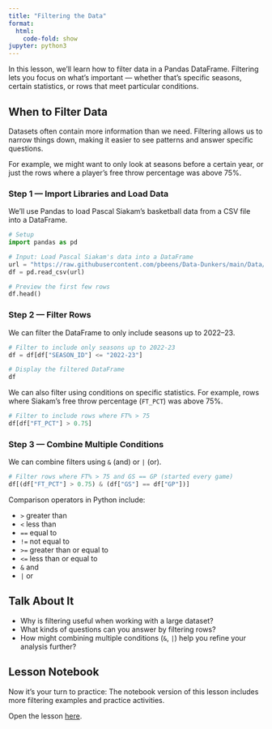 ```yaml
---
title: "Filtering the Data"
format:
  html:
    code-fold: show
jupyter: python3
---
```


In this lesson, we’ll learn how to filter data in a Pandas DataFrame. Filtering lets you focus on what’s important — whether that’s specific seasons, certain statistics, or rows that meet particular conditions.

## When to Filter Data

Datasets often contain more information than we need. Filtering allows us to narrow things down, making it easier to see patterns and answer specific questions.  

For example, we might want to only look at seasons before a certain year, or just the rows where a player’s free throw percentage was above 75%.

### Step 1 — Import Libraries and Load Data

We’ll use Pandas to load Pascal Siakam’s basketball data from a CSV file into a DataFrame.

```python
# Setup
import pandas as pd

# Input: Load Pascal Siakam's data into a DataFrame
url = "https://raw.githubusercontent.com/pbeens/Data-Dunkers/main/Data/Pascal_Siakam.csv"
df = pd.read_csv(url)

# Preview the first few rows
df.head()
```

### Step 2 — Filter Rows

We can filter the DataFrame to only include seasons up to 2022–23.

```python
# Filter to include only seasons up to 2022-23
df = df[df["SEASON_ID"] <= "2022-23"]

# Display the filtered DataFrame
df
```

We can also filter using conditions on specific statistics. For example, rows where Siakam’s free throw percentage (`FT_PCT`) was above 75%.

```python
# Filter to include rows where FT% > 75
df[df["FT_PCT"] > 0.75]
```

### Step 3 — Combine Multiple Conditions

We can combine filters using `&` (and) or `|` (or).

```python
# Filter rows where FT% > 75 and GS == GP (started every game)
df[(df["FT_PCT"] > 0.75) & (df["GS"] == df["GP"])]
```

Comparison operators in Python include:

* `>` greater than
* `<` less than
* `==` equal to
* `!=` not equal to
* `>=` greater than or equal to
* `<=` less than or equal to
* `&` and
* `|` or

## Talk About It

* Why is filtering useful when working with a large dataset?
* What kinds of questions can you answer by filtering rows?
* How might combining multiple conditions (`&`, `|`) help you refine your analysis further?

## Lesson Notebook

Now it’s your turn to practice: The notebook version of this lesson includes more filtering examples and practice activities.

Open the lesson [here](https://github.com/Data-Dunkers/lessons/blob/main/data-filtering.ipynb).
